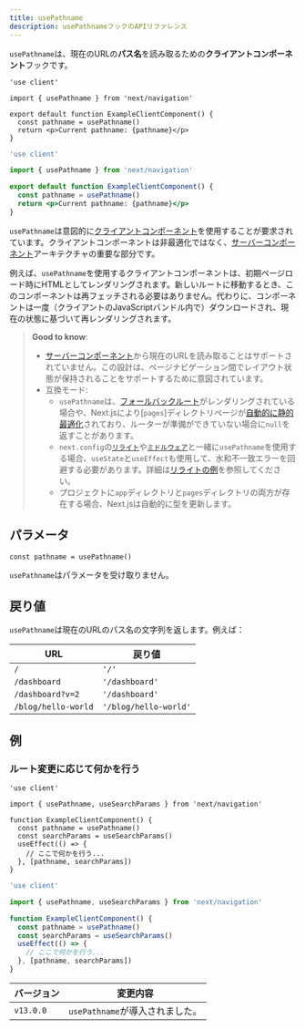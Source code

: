```yaml
---
title: usePathname
description: usePathnameフックのAPIリファレンス
---
```


`usePathname`は、現在のURLの**パス名**を読み取るための**クライアントコンポーネント**フックです。

```tsx filename="app/example-client-component.tsx" switcher
'use client'

import { usePathname } from 'next/navigation'

export default function ExampleClientComponent() {
  const pathname = usePathname()
  return <p>Current pathname: {pathname}</p>
}
```

```jsx filename="app/example-client-component.js" switcher
'use client'

import { usePathname } from 'next/navigation'

export default function ExampleClientComponent() {
  const pathname = usePathname()
  return <p>Current pathname: {pathname}</p>
}
```

`usePathname`は意図的に[クライアントコンポーネント](/docs/app/building-your-application/rendering/client-components)を使用することが要求されています。クライアントコンポーネントは非最適化ではなく、[サーバーコンポーネント](/docs/app/building-your-application/rendering/server-components)アーキテクチャの重要な部分です。

例えば、`usePathname`を使用するクライアントコンポーネントは、初期ページロード時にHTMLとしてレンダリングされます。新しいルートに移動するとき、このコンポーネントは再フェッチされる必要はありません。代わりに、コンポーネントは一度（クライアントのJavaScriptバンドル内で）ダウンロードされ、現在の状態に基づいて再レンダリングされます。

> **Good to know**:
>
> - [サーバーコンポーネント](/docs/app/building-your-application/rendering/server-components)から現在のURLを読み取ることはサポートされていません。この設計は、ページナビゲーション間でレイアウト状態が保持されることをサポートするために意図されています。
> - 互換モード:
>   - `usePathname`は、[フォールバックルート](/docs/pages/api-reference/functions/get-static-paths#fallback-true)がレンダリングされている場合や、Next.jsにより[`pages`]ディレクトリページが[自動的に静的最適化](/docs/pages/building-your-application/rendering/automatic-static-optimization)されており、ルーターが準備ができていない場合に`null`を返すことがあります。
>   - `next.config`の[`リライト`](/docs/app/api-reference/next-config-js/rewrites)や[`ミドルウェア`](/docs/app/building-your-application/routing/middleware)と一緒に`usePathname`を使用する場合、`useState`と`useEffect`も使用して、水和不一致エラーを回避する必要があります。詳細は[リライトの例](https://github.com/vercel/next.js/tree/canary/examples/rewrites)を参照してください。
>   - プロジェクトに`app`ディレクトリと`pages`ディレクトリの両方が存在する場合、Next.jsは自動的に型を更新します。

## パラメータ

```tsx
const pathname = usePathname()
```

`usePathname`はパラメータを受け取りません。

## 戻り値

`usePathname`は現在のURLのパス名の文字列を返します。例えば：

| URL                 | 戻り値               |
| ------------------- | --------------------- |
| `/`                 | `'/'`                 |
| `/dashboard`        | `'/dashboard'`        |
| `/dashboard?v=2`    | `'/dashboard'`        |
| `/blog/hello-world` | `'/blog/hello-world'` |

## 例

### ルート変更に応じて何かを行う

```tsx filename="app/example-client-component.tsx" switcher
'use client'

import { usePathname, useSearchParams } from 'next/navigation'

function ExampleClientComponent() {
  const pathname = usePathname()
  const searchParams = useSearchParams()
  useEffect(() => {
    // ここで何かを行う...
  }, [pathname, searchParams])
}
```

```jsx filename="app/example-client-component.js" switcher
'use client'

import { usePathname, useSearchParams } from 'next/navigation'

function ExampleClientComponent() {
  const pathname = usePathname()
  const searchParams = useSearchParams()
  useEffect(() => {
    // ここで何かを行う...
  }, [pathname, searchParams])
}
```

| バージョン   | 変更内容               |
| --------- | ------------------------- |
| `v13.0.0` | `usePathname`が導入されました。 |